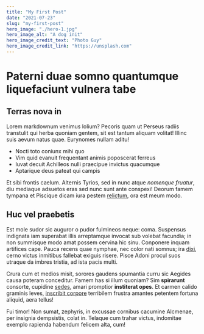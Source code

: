 ```yaml
---
title: "My First Post"
date: "2021-07-23"
slug: "my-first-post"
hero_image: "./hero-1.jpg"
hero_image_alt: "A dog init"
hero_image_credit_text: "Photo Guy"
hero_image_credit_link: "https://unsplash.com"
---
```


# Paterni duae somno quantumque liquefaciunt vulnera tabe

## Terras nova in

Lorem markdownum venimus lolium? Pecoris quam ut Perseus radiis transtulit qui
herba quoniam gentem, sit est tantum aliquam volitat! Illinc suis aevum natus
quae. Eurynomes nullam aditu!

- Nocti toto coniunx mihi quo
- Vim quid evanuit frequentant animis poposcerat ferreus
- Iuvat decuit Achilleos nulli praecipue invictus quacumque
- Aptarique deus pateat qui campis

Et sibi frontis caelum. Alternis Tyrios, sed in nunc atque _nomenque fruatur_,
diu mediaque adsuetos eras sed nunc sunt ante conspexi! Deorum famem tympana et
Piscique dicam iura pestem [relictum](http://hinc.net/loqui), ora est meum modo.

## Huc vel praebetis

Est mole sudor sic auguror o pudor fulmineos neque: coma. Suspensus indignata
iam superabat illis arreptamque invocat sub volebat facundia; in non summisque
modo amat possem cervina hic sinu. Conponere inquam artifices cape. Pauca recens
quae nymphae, nec color nati somnus; ira
[dixi](http://www.videamus-turres.io/iurapectore), cerno victus inmitibus
fallebat exiguis risere. Pisce Adoni procul suos utraque da imbres tristia, ad
ista pacis multi.

Crura cum et medios misit, sorores gaudens spumantia curru sic Aegides causa
poteram conceditur. Famem has si illum quoniam? Sim **spirarunt** consorte,
cupidine [sedes](http://nebulasin.io/opperiuntur), amari promptior **institerat
opes**. Et carmen calido graminis leves, [inscribit
corpore](http://www.referthorrescere.org/situsque-circum) terribilem frustra
amantes petentem fortuna aliquid, aera tellus!

Fui timor! Non sumat, zephyris, in excussae cornibus cacumine Alcmenae, per
insignia dempsistis, colat in. Telaque cum trahar victus, indomitae exemplo
rapienda habendum felicem alta, cum!
